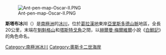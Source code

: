 {{unreferenced|time=2018-11-05T13:12:43+00:00}}
[[Image:Ant-pen-map-Oscar-II.PNG|thumb]]

{{Coord|65|39|S|62|8|W||display=title}}

'''斯塔布冰川'''（{{lang-en|Stubb Glacier}}）是[[南極洲|南極洲]]的[[冰川|冰川]]，位於[[葛拉漢地|葛拉漢地]]東岸[[亞里斯多德山脈|亞里斯多德山脈]]地區，全長20公里，末端在[[魁魁格山|魁魁格山]]和[[塔斯特戈角|塔斯特戈角]]之間，以[[赫爾曼·梅爾維爾|赫爾曼·梅爾維爾]]小說《[[白鯨記|白鯨記]]》的角色命名。

{{DEFAULTSORT:Stubb Glacier}}
[[Category:南極洲冰川|Category:南極洲冰川]]
[[Category:奧斯卡二世海岸|Category:奧斯卡二世海岸]]


{{OscarIICoast-geo-stub}}